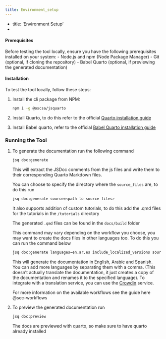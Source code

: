 ```yaml
--- 
title: Environment_setup 
---
```

-
title: 'Environment Setup'
-

#### Prerequisites {#environment-setup}
Before testing the tool locally, ensure you have the following prerequisites installed on your system:
- Node.js and npm (Node Package Manager)
- Git (optional, if cloning the repository)
- Babel Quarto (optional, if previewing the generated documentation)

#### Installation
To test the tool locally, follow these steps:

1. Install the cli package from NPM:
   
   ```bash
   npm i -g @oscsa/jsquarto 
   ```

2. Install Quarto, to do this refer to the official [Quarto installation guide](https://quarto.org/docs/get-started/) 

3. Install Babel quarto, refer to the official [Babel Quarto installation guide](https://docs.ropensci.org/babelquarto/)


### Running the Tool
1. To generate the documentation run the following command
   
   ```bash
   jsq doc:generate
   ```

   This will extract the JSDoc comments from the js files and write them to their corresponding Quarto Markdown files.

   You can choose to specify the directory where the `source_files` are, to do this run 
   
   ```bash
   jsq doc:generate source=<path to source files>
   ```

   It also supports addition of custom tutorials, to do this add the .qmd files for the tutorials in the `/tutorials` directory

   The generated `.qmd` files can be found in the `docs/build` folder

   This command may vary depending on the workflow you choose, you may want to create the docs files in other languages too. To do this you can run the command below

   ```bash
   jsq doc:generate languages=en,ar,es include_localized_versions source=<path to source files>
   ```

   This will generate the documentation in English, Arabic and Spanish. You can add more languages by separating them with a comma. (This doesn't actually translate the documentation, it just creates a copy of the documentation and renames it to the specified language). To integrate with a translation service, you can use the [Crowdin](https://crowdin.com/) service.

   For more information on the available workflows see the guide here @sec-workflows


2. To preview the generated documentation run 
    
   ```bash
   jsq doc:preview
   ```
   
   The docs are previewed with quarto, so make sure to have quarto already installed

